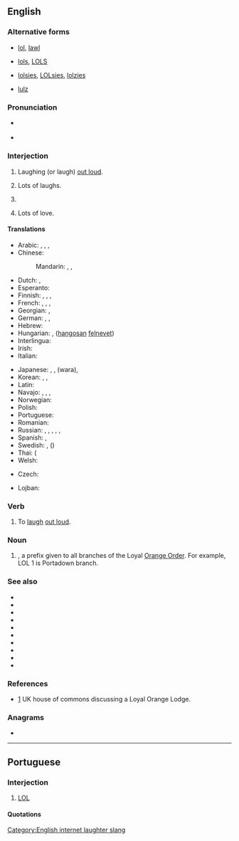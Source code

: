 {{also|lol|Lol|LoL|-lol}}
==English==
{{wikipedia}}
{{wikipedia|Loyal Orange Lodge}}

===Alternative forms===
* {{qualifier|laughing out loud}} [[lol]], [[lawl]]
* {{qualifier|lots of laughs}} [[lols]], [[LOLS]]
* {{qualifier|light-heartedness}} [[lolsies]], [[LOLsies]], [[lolzies]]
* {{qualifier|?}} [[lulz]]

===Pronunciation===
* {{a|UK}} {{IPA|/ɛl.əuˈɛl/|/lɔːl/|/lɒl/|lang=en}}
* {{a|US}} {{IPA|/ɛl.oʊˈɛl/|/lɔl/|/lɑl/|/loʊl/|/lol/|lang=en}}

===Interjection===
{{en-interj}}

# {{lb|en|Internet slang|text messaging}} Laughing (or laugh) [[out loud]].
# {{lb|en|Internet slang|text messaging}} Lots of laughs. {{qualifier|occasionally used}}
# {{lb|en|Internet slang|text messaging|by dilution}} {{non-gloss definition|Indicates [[light-hearted]]ness or amusement, or that the accompanying statement is not intended as [[serious]].}}
# {{lb|en|letter-writing}} Lots of love. {{qualifier|now dated}}

====Translations====
{{trans-top|expression of laughter}}
* Arabic: {{t|ar|هَهَه}}, {{t|ar|خُخُخ}}, {{t|ar|هَاهَا}}, {{t|ar|لُول}}
* Chinese:
*: Mandarin: {{t|cmn|233}}, {{t|cmn|大聲笑|sc=Hani}}, {{t|cmn|大声笑|tr=dàshēngxiào|sc=Hani}}
* Dutch: {{t+|nl|lol}}, {{t|nl|LOL}}
* Esperanto: {{t|eo|mdr}}
* Finnish: {{t+|fi|lol}}, {{t|fi|naur}}, {{t+|fi|reps}},
* French: {{t+|fr|mdr}}, {{t+|fr|lol}}, {{t+|fr|ptdr}}, {{t|fr|cqcd}} {{qualifier|Canada}}
* Georgian: {{t|ka|ლოლ|sc=Geor}}, {{t|ka|lol|sc=Geor}}
* German: {{t|de|reps}}, {{t+|de|lol}}, {{qualifier|[[lachen]] [[heraus]] loud}} {{t|de|lal}}
* Hebrew: {{t+|he|לול|tr=lol}}
* Hungarian: {{t|hu|lol}}, {{t|hu|hfn}} ([[hangos|hangosan]] [[nevet|felnevet]])
* Interlingua: {{t|ia|lol}}
* Irish: {{t|ga|GOA}}
* Italian: {{t|it|lol}}
{{trans-mid}}
* Japanese: {{t+|ja|w}}, {{t|ja|www}}, {{t|ja|ワラ}} (wara), {{t+|ja|笑|tr=わらい, warai, しょう, shō, わら, wara, かっこ わらい, kakkowarai, かっこ しょう, kakkoshō, かっこ わら, kakkowara|alt=（笑）|sc=Jpan}}
* Korean: {{t+|ko|ㅋㅋ|sc=Kore}}, {{t+|ko|ㅋ|sc=Kore}}, {{t|ko|ㅎㅎ|sc=Kore}}
* Latin: {{t|la|corrideō}}
* Navajo: {{t|nv|dloh}}, {{t|nv|ayóo íítsʼaʼgo anáshdloh}}, {{t|nv|AIA}}, {{t|nv|dagó anáshdlohgo shitłʼaaʼ nʼdiiltsʼid}}
* Norwegian: {{t|no|lol}}
* Polish: {{t+|pl|lol}}
* Portuguese: {{t+|pt|rs}}
* Romanian: {{t|ro|lol}}
* Russian: {{t+|ru|лол}}, {{t+|ru|ржать|tr=ržot|alt=ржёт}} <!-- (he's/she's) laughing (neighing) -->, {{t+|ru|Ы}}, {{t|ru|ржунимагу́}} <!-- ржу не могу - (I'm) laughing (neighing) can't (stop) -->, {{t|ru|испацту́ла}} <!-- из-под стула - from under the chair -->, {{t|ru|пацтало́м}} <!-- под столом under the table --> {{qualifier|most expressions are in "padonki" style, deliberately distorted spellings}}
* Spanish: {{t|es|lol}}, {{t|es|reva}}
* Swedish: {{t+|sv|lol}}, {{t+|sv|asg}} ({{t+|sv|asgarva}})
* Thai: {{t+|th|555}} ({{t+|th|ห้า|alt=ห้าๆๆ|tr=hâa-hâa-hâa}}
* Welsh: {{t|cy|CAYU}}
{{trans-bottom}}

{{trans-top|denotes light-heartedness or unseriousness}}
* Czech: {{t|cs|lol}}
{{trans-mid}}
* Lojban: {{t|jbo|zo'o}}
{{trans-bottom}}

===Verb===
{{en-verb|LOLs|LOLing|LOLed|past2=LOLd|past3=LOL'd}}

# To [[laugh]] [[out loud]].

===Noun===
{{en-noun}}

# {{lb|en|US|British commonwealth|Ireland}} {{w|Loyal Orange Lodge}}, a prefix given to all branches of the Loyal [[Orange Order]]. For example, LOL 1 is Portadown branch.

===See also===
* {{l|en|IPML}}
* {{l|en|lawl}}
* {{l|en|LMAO}}
* {{l|en|LOLWUT}}
* {{l|en|LOLZ}}
* {{l|en|lulz}}
* {{l|en|ROFL}}
* {{l|en|ROTFL}}
* {{l|en|ROFLMAO}}
* {{l|en|ROTFLMAO}}

===References===
* [http://www.publications.parliament.uk/pa/cm200304/cmhansrd/vo041118/text/41118w21.htm] UK house of commons discussing a Loyal Orange Lodge.

===Anagrams===
* {{anagrams|en|LLO|OLL}}

[[Category:English internet laughter slang]]

----

==Portuguese==

===Interjection===
{{head|pt|interjection}}

# {{lb|pt|internet slang|text messaging}} [[LOL]]

====Quotations====
{{seeCites|lang=pt}}